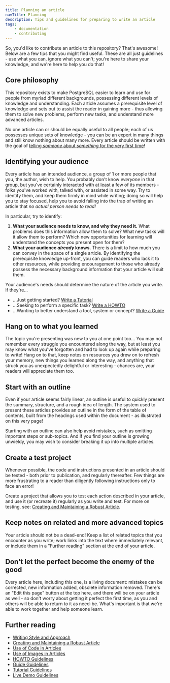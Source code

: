 ```yaml
---
title: Planning an article
navTitle: Planning
description: Tips and guidelines for preparing to write an article
tags:
    - documentation
    - contributing
---
```


So, you'd like to contribute an article to this repository? That's awesome! Below are a few tips that you might find useful. These are all just guidelines - use what you can, ignore what you can't; you're here to share your knowledge, and we're here to help you do that!

## Core philosophy

This repository exists to make PostgreSQL easier to learn and use for people from myriad different backgrounds, possessing different levels of knowledge and understanding. Each article assumes a prerequisite level of knowledge and sets out to assist the reader in gaining more - thus allowing them to solve new problems, perform new tasks, and understand more advanced articles.

No one article can or should be equally useful to all people; each of us possesses unique sets of knowledge - you can be an expert in many things and still know nothing about many more. Every article should be written with the goal of [telling *someone* about *something* for the very first time](https://xkcd.com/1053/)!

## Identifying your audience

Every article has an intended audience, a group of 1 or more people that you, the author, wish to help. You probably don't know *everyone* in that group, but you've certainly interacted with at least a few of its members - folks you've worked with, talked with, or assisted in some way. Try to identify them, and keep them firmly in mind while writing; doing so will help you to stay focused, help you to avoid falling into the trap of writing an article that *no actual person needs to read!*

In particular, try to identify:

1. **What your audience needs to know, and why they need it.** What problems does this information allow them to solve? What new tasks will it allow them to perform? Which new opportunities for learning will understand the concepts you present open for them? 
2. **What your audience *already* knows.** There is a limit to how much you can convey in the space of a single article. By identifying the prerequisite knowledge up-front, you can guide readers who lack it to other resources, while providing encouragement to those who already possess the necessary background information that your article will suit them.

Your audience's needs should determine the nature of the article you write. If they're...

- ...Just getting started? [Write a Tutorial](tutorial.mdx)
- ...Seeking to perform a specific task? [Write a HOWTO](howto.mdx)
- ...Wanting to better understand a tool, system or concept? [Write a Guide](guide.mdx)

## Hang on to what you learned

The topic you're presenting was new to you at one point too... You may not remember every struggle you encountered along the way, but at least you may know what you've forgotten and had to look up again while preparing to write! Hang on to that, keep notes on resources you drew on to refresh your memory, new things you learned along the way, and anything that struck you as unexpectedly delightful or interesting - chances are, your readers will appreciate them too.

## Start with an outline

Even if your article seems fairly linear, an outline is useful to quickly present the summary, structure, and a rough idea of length. The system used to present these articles provides an outline in the form of the table of contents, built from the headings used within the document - as illustrated on this very page!

Starting with an outline can also help avoid mistakes, such as omitting important steps or sub-topics. And if you find your outline is growing unwieldy, you may wish to consider breaking it up into multiple articles.

## Create a test project

Whenever possible, the code and instructions presented in an article should be tested - both prior to publication, and regularly thereafter. Few things are more frustrating to a reader than diligently following instructions only to face an error!

Create a project that allows you to test each action described in your article, and use it (or recreate it) regularly as you write and test. For more on testing, see: [Creating and Maintaining a Robust Article](robustness.mdx).

## Keep notes on related and more advanced topics

Your article should not be a dead-end! Keep a list of related topics that you encounter as you write; work links into the text where immediately relevant, or include them in a "Further reading" section at the end of your article.

## Don't let the perfect become the enemy of the good

Every article here, including this one, is a living document: mistakes can be corrected, new information added, obsolete information removed. There's an "Edit this page" button at the top here, and there will be on your article as well - so don't worry about getting it perfect the first time, as you and others will be able to return to it as need-be. What's important is that we're able to work together and help someone learn. 

## Further reading

- [Writing Style and Approach](style.mdx)
- [Creating and Maintaining a Robust Article](robustness.mdx)
- [Use of Code in Articles](code.mdx)
- [Use of Images in Articles](images.mdx)
- [HOWTO Guidelines](howto.mdx)
- [Guide Guidelines](guide.mdx)
- [Tutorial Guidelines](tutorial.mdx)
- [Live Demo Guidelines](demo.mdx)

